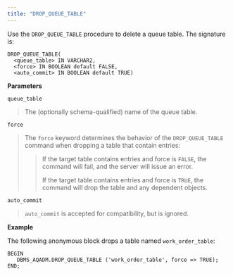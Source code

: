 ```yaml
---
title: "DROP_QUEUE_TABLE"
---
```


Use the `DROP_QUEUE_TABLE` procedure to delete a queue table. The signature is:

```text
DROP_QUEUE_TABLE(
  <queue_table> IN VARCHAR2,
  <force> IN BOOLEAN default FALSE,
  <auto_commit> IN BOOLEAN default TRUE)
```

**Parameters**

`queue_table`

> The (optionally schema-qualified) name of the queue table.

`force`

> The `force` keyword determines the behavior of the `DROP_QUEUE_TABLE` command when dropping a table that contain entries:
>
> > If the target table contains entries and force is `FALSE`, the command will fail, and the server will issue an error.
> >
> > If the target table contains entries and force is `TRUE`, the command will drop the table and any dependent objects.

`auto_commit`

> `auto_commit` is accepted for compatibility, but is ignored.

**Example**

The following anonymous block drops a table named `work_order_table`:

```text
BEGIN
   DBMS_AQADM.DROP_QUEUE_TABLE ('work_order_table', force => TRUE);
END;
```
